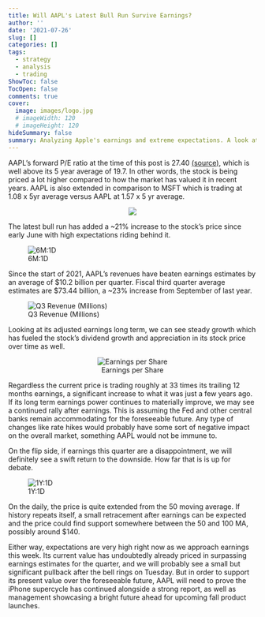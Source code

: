 ```yaml
---
title: Will AAPL's Latest Bull Run Survive Earnings?
author: ''
date: '2021-07-26'
slug: []
categories: []
tags: 
  - strategy
  - analysis
  - trading
ShowToc: false
TocOpen: false
comments: true
cover:
  image: images/logo.jpg
  # imageWidth: 120
  # imageHeight: 120
hideSummary: false
summary: Analyzing Apple's earnings and extreme expectations. A look at previous years and what's to come. 
---
```


AAPL's forward P/E ratio at the time of this post is 27.40 [(source)](https://finance.yahoo.com/quote/AAPL/key-statistics/), which is well above its 5 year average of 19.7. In other words, the stock is being priced a lot higher compared to how the market has valued it in recent years. AAPL is also extended in comparison to MSFT which is trading at 1.08 x 5yr average versus AAPL at 1.57 x 5 yr average. 

<center>
![](images/PEcombo2.png)
</center>

The latest bull run has added a ~21% increase to the stock's price since early June with high expectations riding behind it.

![6M:1D](images/graph2.png)

Since the start of 2021, AAPL's revenues have beaten earnings estimates by an average of $10.2 billion per quarter. Fiscal third quarter average estimates are $73.44 billion, a ~23% increase from September of last year.

![Q3 Revenue (Millions)](images/graph4.png)


Looking at its adjusted earnings long term, we can see steady growth which has fueled the stock's dividend growth and appreciation in its stock price over time as well.

<center>
![Earnings per Share](images/EPS.png)
</center> 


Regardless the current price is trading roughly at 33 times its trailing 12 months earnings, a significant increase to what it was just a few years ago. If its long term earnings power continues to materially improve, we may see a continued rally after earnings. This is assuming the Fed and other central banks remain accommodating for the foreseeable future. Any type of changes like rate hikes would probably have some sort of negative impact on the overall market, something AAPL would not be immune to.

On the flip side, if earnings this quarter are a disappointment, we will definitely see a swift return to the downside. How far that is is up for debate.

![1Y:1D](images/graph3.png)

On the daily, the price is quite extended from the 50 moving average. If history repeats itself, a small retracement after earnings can be expected and the price could find support somewhere between the 50 and 100 MA, possibly around $140.

Either way, expectations are very high right now as we approach earnings this week. Its current value has undoubtedly already priced in surpassing earnings estimates for the quarter, and we will probably see a small but significant pullback after the bell rings on Tuesday. But in order to support its present value over the foreseeable future, AAPL will need to prove the iPhone supercycle has continued alongside a strong report, as well as management showcasing a bright future ahead for upcoming fall product launches. 

